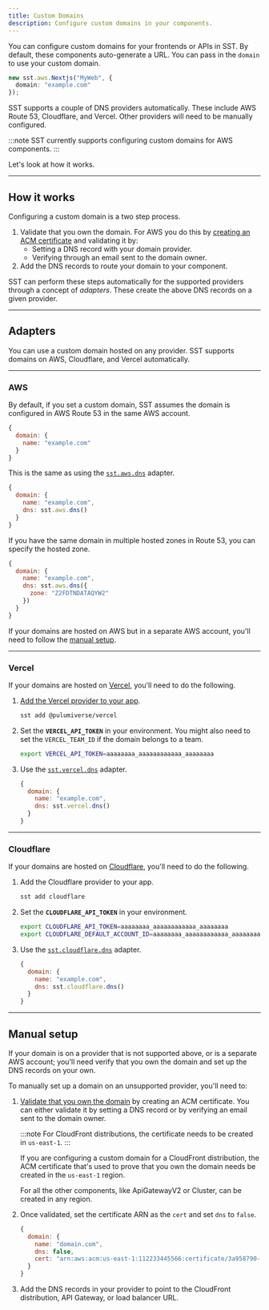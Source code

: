 ```yaml
---
title: Custom Domains
description: Configure custom domains in your components.
---
```


You can configure custom domains for your frontends or APIs in SST. By default, these components auto-generate a URL. You can pass in the `domain` to use your custom domain.

```ts {2}
new sst.aws.Nextjs("MyWeb", {
  domain: "example.com"
});
```

SST supports a couple of DNS providers automatically. These include AWS Route 53, Cloudflare, and Vercel. Other providers will need to be manually configured.

:::note
SST currently supports configuring custom domains for AWS components.
:::

Let's look at how it works.

---

## How it works

Configuring a custom domain is a two step process.

1. Validate that you own the domain. For AWS you do this by [creating an ACM certificate](https://docs.aws.amazon.com/acm/latest/userguide/domain-ownership-validation.html) and validating it by:
   - Setting a DNS record with your domain provider.
   - Verifying through an email sent to the domain owner.
2. Add the DNS records to route your domain to your component.

SST can perform these steps automatically for the supported providers through a concept of _adapters_. These create the above DNS records on a given provider.

---

## Adapters

You can use a custom domain hosted on any provider. SST supports domains on AWS, Cloudflare, and Vercel automatically.

---

### AWS

By default, if you set a custom domain, SST assumes the domain is configured in AWS Route 53 in the same AWS account.

```js
{
  domain: {
    name: "example.com"
  }
}
```

This is the same as using the [`sst.aws.dns`](/docs/component/aws/dns/) adapter.

```js
{
  domain: {
    name: "example.com",
    dns: sst.aws.dns()
  }
}
```

If you have the same domain in multiple hosted zones in Route 53, you can specify the hosted zone.

```js {5}
{
  domain: {
    name: "example.com",
    dns: sst.aws.dns({
      zone: "Z2FDTNDATAQYW2"
    })
  }
}
```

If your domains are hosted on AWS but in a separate AWS account, you'll need to follow the [manual setup](#manual-setup).

---

### Vercel

If your domains are hosted on [Vercel](https://vercel.com), you'll need to do the following.

1. [Add the Vercel provider to your app](/docs/component/vercel/dns/#configure-provider).

   ```bash
   sst add @pulumiverse/vercel
   ```

2. Set the **`VERCEL_API_TOKEN`** in your environment. You might also need to set the `VERCEL_TEAM_ID` if the domain belongs to a team.

   ```bash
   export VERCEL_API_TOKEN=aaaaaaaa_aaaaaaaaaaaa_aaaaaaaa
   ```

3. Use the [`sst.vercel.dns`](/docs/component/vercel/dns/) adapter.

   ```js
   {
     domain: {
       name: "example.com",
       dns: sst.vercel.dns()
     }
   }
   ```

---

### Cloudflare

If your domains are hosted on [Cloudflare](https://developers.cloudflare.com/dns/), you'll need to do the following.

1. Add the Cloudflare provider to your app.

   ```bash
   sst add cloudflare
   ```

2. Set the **`CLOUDFLARE_API_TOKEN`** in your environment.

   ```bash
   export CLOUDFLARE_API_TOKEN=aaaaaaaa_aaaaaaaaaaaa_aaaaaaaa
   export CLOUDFLARE_DEFAULT_ACCOUNT_ID=aaaaaaaa_aaaaaaaaaaaa_aaaaaaaa
   ```

3. Use the [`sst.cloudflare.dns`](/docs/component/cloudflare/dns/) adapter.

   ```js
   {
     domain: {
       name: "example.com",
       dns: sst.cloudflare.dns()
     }
   }
   ```

---

## Manual setup

If your domain is on a provider that is not supported above, or is a separate AWS account; you'll need verify that you own the domain and set up the DNS records on your own.

To manually set up a domain on an unsupported provider, you'll need to:

1. [Validate that you own the domain](https://docs.aws.amazon.com/acm/latest/userguide/domain-ownership-validation.html) by creating an ACM certificate. You can either validate it by setting a DNS record or by verifying an email sent to the domain owner.

   :::note
   For CloudFront distributions, the certificate needs to be created in `us-east-1`.
   :::

   If you are configuring a custom domain for a CloudFront distribution, the ACM certificate that's used to prove that you own the domain needs be created in the `us-east-1` region.

   For all the other components, like ApiGatewayV2 or Cluster, can be created in any region.

2. Once validated, set the certificate ARN as the `cert` and set `dns` to `false`.

   ```js
   {
     domain: {
       name: "domain.com",
       dns: false,
       cert: "arn:aws:acm:us-east-1:112233445566:certificate/3a958790-8878-4cdc-a396-06d95064cf63"
     }
   }
   ```

3. Add the DNS records in your provider to point to the CloudFront distribution, API Gateway, or load balancer URL.
